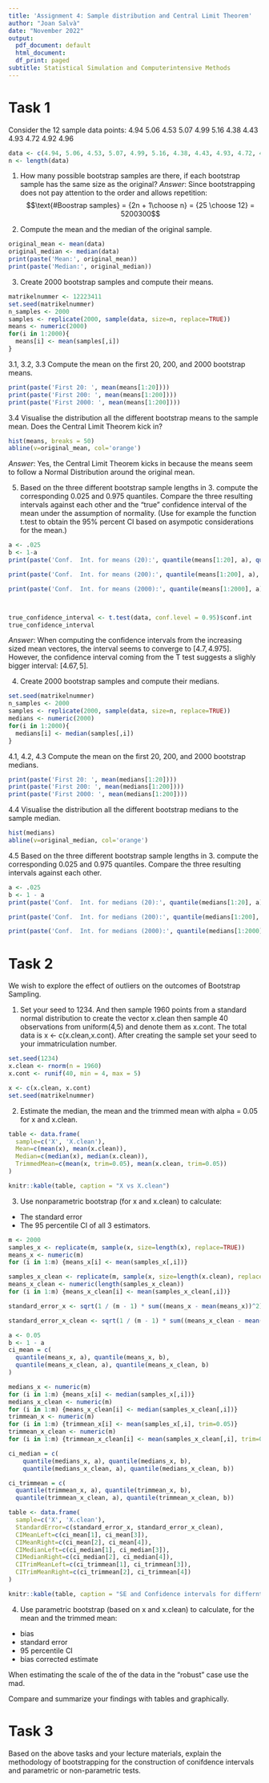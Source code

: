 ---
title: 'Assignment 4: Sample distribution and Central Limit Theorem'
author: "Joan Salvà"
date: "November 2022"
output:
  pdf_document: default
  html_document:
  df_print: paged
subtitle: Statistical Simulation and Computerintensive Methods
---


# Task 1
Consider the 12 sample data points: 4.94 5.06 4.53 5.07 4.99 5.16 4.38 4.43 4.93 4.72 4.92 4.96
```{r}
data <- c(4.94, 5.06, 4.53, 5.07, 4.99, 5.16, 4.38, 4.43, 4.93, 4.72, 4.92, 4.96)
n <- length(data)
```

1. How many possible bootstrap samples are there, if each bootstrap sample has the same size as the original?
*Answer*: Since bootstrapping does not pay attention to the order and allows repetition:
$$\text{#Boostrap samples} = {2n + 1\choose n} = {25 \choose 12} = 5200300$$

2. Compute the mean and the median of the original sample.
```{r}
original_mean <- mean(data)
original_median <- median(data)
print(paste('Mean:', original_mean))
print(paste('Median:', original_median))
```

3. Create 2000 bootstrap samples and compute their means.
```{r}
matrikelnummer <- 12223411
set.seed(matrikelnummer)
n_samples <- 2000
samples <- replicate(2000, sample(data, size=n, replace=TRUE))
means <- numeric(2000)
for(i in 1:2000){
  means[i] <- mean(samples[,i]) 
}
```

3.1, 3.2, 3.3 Compute the mean on the first 20, 200, and 2000 bootstrap means.
```{r}
print(paste('First 20: ', mean(means[1:20])))
print(paste('First 200: ', mean(means[1:200])))
print(paste('First 2000: ', mean(means[1:200])))
```

3.4 Visualise the distribution all the different bootstrap means to the sample mean. Does the Central Limit Theorem kick in?
```{r}
hist(means, breaks = 50)
abline(v=original_mean, col='orange')
```
*Answer*: Yes, the Central Limit Theorem kicks in because the means seem to follow a Normal Distribution around the original mean.

5. Based on the three different bootstrap sample lengths in 3. compute the corresponding 0.025 and 0.975 quantiles. Compare the three resulting intervals against each other and the "true" confidence interval of the mean under the assumption of normality. (Use for example the function t.test to obtain the 95% percent CI based on asympotic considerations for the mean.)
```{r}
a <- .025
b <- 1-a
print(paste('Conf.  Int. for means (20):', quantile(means[1:20], a), quantile(means[1:20], b)))

print(paste('Conf.  Int. for means (200):', quantile(means[1:200], a), quantile(means[1:200], b)))

print(paste('Conf.  Int. for means (2000):', quantile(means[1:2000], a), quantile(means[1:2000], b)))



true_confidence_interval <- t.test(data, conf.level = 0.95)$conf.int
true_confidence_interval

```
*Answer*: When computing the confidence intervals from the increasing sized mean vectores, the interval seems to converge to $[4.7, 4.975]$. However, the confidence interval coming from the T test suggests a slighly bigger interval: $[4.67, 5]$.


4. Create 2000 bootstrap samples and compute their medians.
```{r}
set.seed(matrikelnummer)
n_samples <- 2000
samples <- replicate(2000, sample(data, size=n, replace=TRUE))
medians <- numeric(2000)
for(i in 1:2000){
  medians[i] <- median(samples[,i]) 
}
```

4.1, 4.2, 4.3 Compute the mean on the first 20, 200, and 2000 bootstrap medians.
```{r}
print(paste('First 20: ', mean(medians[1:20])))
print(paste('First 200: ', mean(medians[1:200])))
print(paste('First 2000: ', mean(medians[1:200])))
```
4.4 Visualise the distribution all the different bootstrap medians to the sample median.
```{r}
hist(medians)
abline(v=original_median, col='orange')
```

4.5 Based on the three different bootstrap sample lengths in 3. compute the corresponding 0.025 and 0.975 quantiles. Compare the three resulting intervals against each other.
```{r}
a <- .025
b <- 1 - a
print(paste('Conf.  Int. for medians (20):', quantile(medians[1:20], a), quantile(medians[1:20], b)))

print(paste('Conf.  Int. for medians (200):', quantile(medians[1:200], a), quantile(medians[1:200], b)))

print(paste('Conf.  Int. for medians (2000):', quantile(medians[1:2000], a), quantile(medians[1:2000], b)))

```

# Task 2
We wish to explore the effect of outliers on the outcomes of Bootstrap Sampling.

1. Set your seed to 1234. And then sample 1960 points from a standard normal distribution to create the vector x.clean then sample 40 observations from uniform(4,5) and denote them as x.cont. The total data is x <- c(x.clean,x.cont). After creating the sample set your seed to your immatriculation number.

```{r}
set.seed(1234)
x.clean <- rnorm(n = 1960)
x.cont <- runif(40, min = 4, max = 5)

x <- c(x.clean, x.cont)
set.seed(matrikelnummer)

```

2. Estimate the median, the mean and the trimmed mean with alpha = 0.05 for x and x.clean.

```{r}
table <- data.frame(
  sample=c('X', 'X.clean'),
  Mean=c(mean(x), mean(x.clean)),
  Median=c(median(x), median(x.clean)),
  TrimmedMean=c(mean(x, trim=0.05), mean(x.clean, trim=0.05))
)

knitr::kable(table, caption = "X vs X.clean")
```


3. Use nonparametric bootstrap (for x and x.clean) to calculate:
- The standard error
- The 95 percentile CI of all 3 estimators.
```{r}

m <- 2000
samples_x <- replicate(m, sample(x, size=length(x), replace=TRUE))
means_x <- numeric(m)
for (i in 1:m) {means_x[i] <- mean(samples_x[,i])}

samples_x_clean <- replicate(m, sample(x, size=length(x.clean), replace=TRUE))
means_x_clean <- numeric(length(samples_x_clean))
for (i in 1:m) {means_x_clean[i] <- mean(samples_x_clean[,i])}

standard_error_x <- sqrt(1 / (m - 1) * sum((means_x - mean(means_x))^2))

standard_error_x_clean <- sqrt(1 / (m - 1) * sum((means_x_clean - mean(means_x_clean))^2))

a <- 0.05
b <- 1 - a
ci_mean = c(
  quantile(means_x, a), quantile(means_x, b),
  quantile(means_x_clean, a), quantile(means_x_clean, b)
)

medians_x <- numeric(m)
for (i in 1:m) {means_x[i] <- median(samples_x[,i])}
medians_x_clean <- numeric(m)
for (i in 1:m) {means_x_clean[i] <- median(samples_x_clean[,i])}
trimmean_x <- numeric(m)
for (i in 1:m) {trimmean_x[i] <- mean(samples_x[,i], trim=0.05)}
trimmean_x_clean <- numeric(m)
for (i in 1:m) {trimmean_x_clean[i] <- mean(samples_x_clean[,i], trim=0.05)}

ci_median = c(
    quantile(medians_x, a), quantile(medians_x, b),
    quantile(medians_x_clean, a), quantile(medians_x_clean, b))

ci_trimmean = c(
  quantile(trimmean_x, a), quantile(trimmean_x, b),
  quantile(trimmean_x_clean, a), quantile(trimmean_x_clean, b))

table <- data.frame(
  sample=c('X', 'X.clean'),
  StandardError=c(standard_error_x, standard_error_x_clean),
  CIMeanLeft=c(ci_mean[1], ci_mean[3]),
  CIMeanRight=c(ci_mean[2], ci_mean[4]),
  CIMedianLeft=c(ci_median[1], ci_median[3]),
  CIMedianRight=c(ci_median[2], ci_median[4]),
  CITrimMeanLeft=c(ci_trimmean[1], ci_trimmean[3]),
  CITrimMeanRight=c(ci_trimmean[2], ci_trimmean[4])
)

knitr::kable(table, caption = "SE and Confidence intervals for differnt estimators")

```

4. Use parametric bootstrap (based on x and x.clean) to calculate, for the mean and the trimmed mean:
- bias
- standard error
- 95 percentile CI
- bias corrected estimate


When estimating the scale of the of the data in the “robust” case use the mad.

Compare and summarize your findings with tables and graphically.

# Task 3
Based on the above tasks and your lecture materials, explain the methodology of bootstrapping for the construction of conifdence intervals and parametric or non-parametric tests.

</div></pre>